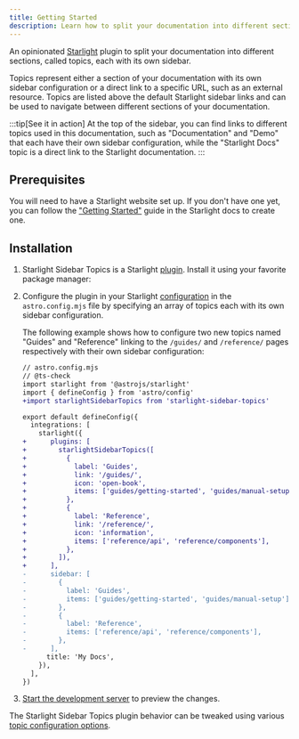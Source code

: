 ```yaml
---
title: Getting Started
description: Learn how to split your documentation into different sections, called topics, each with its own sidebar.
---
```


An opinionated [Starlight](https://starlight.astro.build) plugin to split your documentation into different sections, called topics, each with its own sidebar.

Topics represent either a section of your documentation with its own sidebar configuration or a direct link to a specific URL, such as an external resource.
Topics are listed above the default Starlight sidebar links and can be used to navigate between different sections of your documentation.

:::tip[See it in action]
At the top of the sidebar, you can find links to different topics used in this documentation, such as "Documentation" and "Demo" that each have their own sidebar configuration, while the "Starlight Docs" topic is a direct link to the Starlight documentation.
:::

## Prerequisites

You will need to have a Starlight website set up.
If you don't have one yet, you can follow the ["Getting Started"](https://starlight.astro.build/getting-started) guide in the Starlight docs to create one.

## Installation


<Steps>

1. Starlight Sidebar Topics is a Starlight [plugin](https://starlight.astro.build/reference/plugins/). Install it using your favorite package manager:

   <PackageManagers pkg="starlight-sidebar-topics" />

2. Configure the plugin in your Starlight [configuration](https://starlight.astro.build/reference/configuration/#plugins) in the `astro.config.mjs` file by specifying an array of topics each with its own sidebar configuration.

   The following example shows how to configure two new topics named "Guides" and "Reference" linking to the `/guides/` and `/reference/` pages respectively with their own sidebar configuration:

   ```diff lang="js"
   // astro.config.mjs
   // @ts-check
   import starlight from '@astrojs/starlight'
   import { defineConfig } from 'astro/config'
   +import starlightSidebarTopics from 'starlight-sidebar-topics'

   export default defineConfig({
     integrations: [
       starlight({
   +      plugins: [
   +        starlightSidebarTopics([
   +          {
   +            label: 'Guides',
   +            link: '/guides/',
   +            icon: 'open-book',
   +            items: ['guides/getting-started', 'guides/manual-setup'],
   +          },
   +          {
   +            label: 'Reference',
   +            link: '/reference/',
   +            icon: 'information',
   +            items: ['reference/api', 'reference/components'],
   +          },
   +        ]),
   +      ],
   -      sidebar: [
   -        {
   -          label: 'Guides',
   -          items: ['guides/getting-started', 'guides/manual-setup'],
   -        },
   -        {
   -          label: 'Reference',
   -          items: ['reference/api', 'reference/components'],
   -        },
   -      ],
         title: 'My Docs',
       }),
     ],
   })
   ```

3. [Start the development server](https://starlight.astro.build/getting-started/#start-the-development-server) to preview the changes.

</Steps>

The Starlight Sidebar Topics plugin behavior can be tweaked using various [topic configuration options](/docs/configuration/#topic-configuration).
